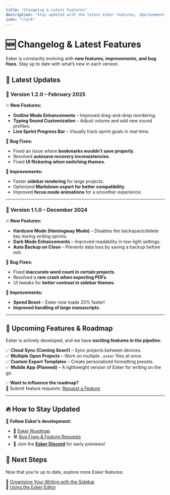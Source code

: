 ```yaml
---
title: "Changelog & Latest Features"
description: "Stay updated with the latest Esker features, improvements, and bug fixes."
icon: "clock"
---
```


# 🆕 Changelog & Latest Features  

Esker is constantly evolving with **new features, improvements, and bug fixes**. Stay up to date with what’s new in each version.

## 🚀 **Latest Updates**  

### 📅 **Version 1.2.0 – February 2025**  
🔥 **New Features:**  
- **Outline Mode Enhancements** – Improved drag-and-drop reordering.  
- **Typing Sound Customization** – Adjust volume and add new sound profiles.  
- **Live Sprint Progress Bar** – Visually track sprint goals in real-time.  

🐛 **Bug Fixes:**  
- Fixed an issue where **bookmarks wouldn’t save properly**.  
- Resolved **autosave recovery inconsistencies**.  
- Fixed **UI flickering when switching themes**.  

🎨 **Improvements:**  
- Faster **sidebar rendering** for large projects.  
- Optimized **Markdown export for better compatibility**.  
- Improved **focus mode animations** for a smoother experience.  

---

### 📅 **Version 1.1.0 – December 2024**  
🔥 **New Features:**  
- **Hardcore Mode (Hemingway Mode)** – Disables the backspace/delete key during writing sprints.  
- **Dark Mode Enhancements** – Improved readability in low-light settings.  
- **Auto Backup on Close** – Prevents data loss by saving a backup before exit.  

🐛 **Bug Fixes:**  
- Fixed **inaccurate word count in certain projects**.  
- Resolved a **rare crash when exporting PDFs**.  
- UI tweaks for **better contrast in sidebar themes**.  

🎨 **Improvements:**  
- **Speed Boost** – Esker now loads 20% faster!  
- **Improved handling of large manuscripts**.  

---

## 📅 **Upcoming Features & Roadmap**  

Esker is actively developed, and we have **exciting features in the pipeline**:  

✅ **Cloud Sync (Coming Soon!)** – Sync projects between devices.  
✅ **Multiple Open Projects** – Work on multiple `.esker` files at once.  
✅ **Custom Export Templates** – Create personalized formatting presets.  
✅ **Mobile App (Planned)** – A lightweight version of Esker for writing on the go.  

💡 **Want to influence the roadmap?**  
📩 Submit feature requests: [Request a Feature](/troubleshooting/reporting-bugs)  

---

## 🔥 **How to Stay Updated**  

📢 **Follow Esker’s development:**  
- 📜 [Esker Roadmap](/changelog/upcoming-features)  
- 🛠️ [Bug Fixes & Feature Requests](/troubleshooting/reporting-bugs)  
- 💬 Join the **[Esker Discord](https://discord.gg/eskerapp)** for early previews!  

## 🎯 **Next Steps**  

Now that you’re up to date, explore more Esker features:  

📂 [Organizing Your Writing with the Sidebar](/organizing/sidebar)  
📖 [Using the Esker Editor](/writing-productivity/editor)  
